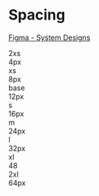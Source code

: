 
<Meta title="Documentation/Spacing" />

# Spacing

[Figma - System Designs](https://www.figma.com/file/nsXR2h0KwciWpuwKRD58FX/Mumble?type=design&node-id=487-1367&mode=design&t=nadtkutidFANmEPG-0)

<Unstyled>
	<div>
		<div className="flex flex-col">
			<div className="flex flex-row gap-2xl">
				<div className="h-2xl w-2xl">2xs</div>
				<div className="h-2xl w-2xl">4px</div>
				<div className="h-2xl w-2xl">
					<div className="h-2xs w-2xs bg-primary-500"></div>
				</div>
			</div>
			<div className="flex gap-2xl">
				<div className="h-2xl w-2xl">xs</div>
				<div className="h-2xl w-2xl">8px</div>
				<div className="h-2xl w-2xl">
					<div className="h-xs w-xs bg-primary-500"></div>
				</div>
			</div>
			<div className="flex gap-2xl">
				<div className="h-2xl w-2xl">base</div>
				<div className="h-2xl w-2xl">12px</div>
				<div className="h-2xl w-2xl">
					<div className="h-base w-base bg-primary-500"></div>
				</div>
			</div>
			<div className="flex gap-2xl">
				<div className="h-2xl w-2xl">s</div>
				<div className="h-2xl w-2xl">16px</div>
				<div className="h-2xl w-2xl">
					<div className="h-s w-s bg-primary-500"></div>
				</div>
			</div>
			<div className="flex gap-2xl">
				<div className="h-2xl w-2xl">m</div>
				<div className="h-2xl w-2xl">24px</div>
				<div className="h-2xl w-2xl">
					<div className="h-m w-m bg-primary-500"></div>
				</div>
			</div>
			<div className="flex gap-2xl">
				<div className="h-2xl w-2xl">l</div>
				<div className="h-2xl w-2xl">32px</div>
				<div className="h-2xl w-2xl">
					<div className="h-l w-l bg-primary-500"></div>
				</div>
			</div>
			<div className="flex gap-2xl">
				<div className="h-2xl w-2xl">xl</div>
				<div className="h-2xl w-2xl">48</div>
				<div className="h-2xl w-2xl">
					<div className="h-xl w-xl bg-primary-500"></div>
				</div>
			</div>
            <div className="flex gap-2xl">
				<div className="h-2xl w-2xl">2xl</div>
				<div className="h-2xl w-2xl">64px</div>
				<div className="h-2xl w-2xl">
					<div className="h-2xl w-2xl bg-primary-500"></div>
				</div>
			</div>
		</div>
	</div>
</Unstyled>